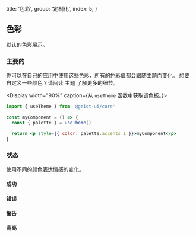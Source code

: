 
  title: '色彩',
  group: '定制化',
  index: 5,
}

## 色彩

默认的色彩展示。

<Spacer h={2} />

### 主要的

你可以在自己的应用中使用这些色彩，所有的色彩值都会跟随主题而变化。
想要自定义一些颜色？请阅读 <NextLink href="/zh-cn/guide/themes"><Link color>主题</Link></NextLink> 了解更多的细节。

<Display width="90%" caption={<span>从 <Code>useTheme</Code> 函数中获取调色板。</span>}>

```jsx
import { useTheme } from '@geist-ui/core'

const myComponent = () => {
  const { palette } = useTheme()

  return <p style={{ color: palette.accents_1 }}>myComponent</p>
}
```

</Display>
<Spacer h={1} />
<Colors type="normal" />
<Spacer h={3} />

### 状态

使用不同的颜色表达情感的变化。

#### 成功

<Colors type="success" />
<Spacer h={3} />

#### 错误

<Colors type="error" />
<Spacer h={3} />

#### 警告

<Colors type="warning" />
<Spacer h={3} />

#### 高亮

<Colors type="highlight" />
<Spacer h={3} />

